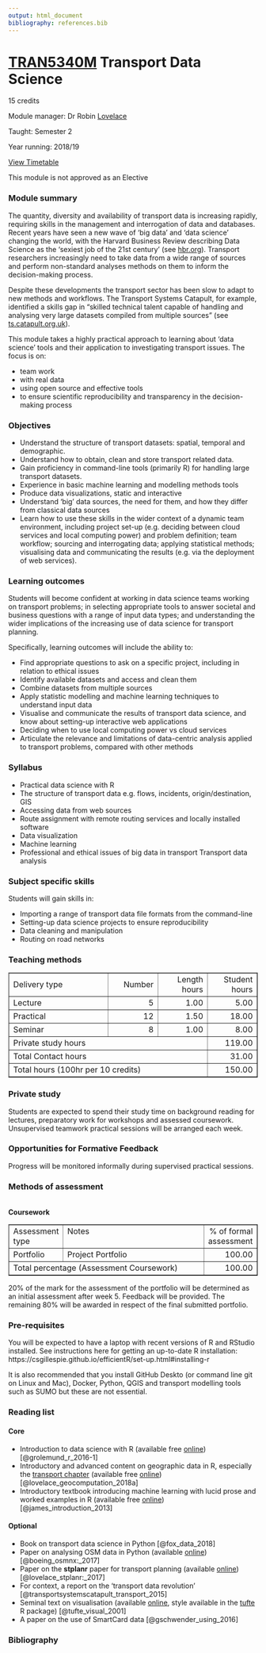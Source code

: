 ```yaml
---
output: html_document
bibliography: references.bib
---
```


# [TRAN5340M](http://webprod3.leeds.ac.uk/catalogue/dynmodules.asp?Y=201819&M=TRAN-5340M) Transport Data Science

15 credits

Module manager: Dr Robin [Lovelace](mailto:r.lovelace@leeds.ac.uk)

Taught: Semester 2

Year running: 2018/19

[View Timetable](http://timetable.leeds.ac.uk/teaching/201819/reporting/Individual?objectclass=module&idtype=name&identifier=TRAN5340M01&&template=SWSCUST+module+Individual&days=1-7&weeks=1-52&periods=1-21)

This module is not approved as an Elective

### Module summary

The quantity, diversity and availability of transport data is increasing rapidly, requiring skills in the management and interrogation of data and databases.
Recent years have seen a new wave of 'big data' and 'data science' changing the world, with the Harvard Business Review describing Data Science as the 'sexiest job of the 21st century' (see [hbr.org](https://hbr.org/2012/10/data-scientist-the-sexiest-job-of-the-21st-century)).
Transport researchers increasingly need to take data from a wide range of sources and perform non-standard analyses methods on them to inform the decision-making process.

Despite these developments the transport sector has been slow to adapt to new methods and workflows.
The Transport Systems Catapult, for example, identified a skills gap in "skilled technical talent capable of handling and analysing very large datasets compiled from multiple sources" (see [ts.catapult.org.uk](https://ts.catapult.org.uk/news-events-gallery/news/report-warns-of-uk-skills-shortage-in-im-sector/)).

This module takes a highly practical approach to learning about 'data science' tools and their application to investigating transport issues.
The focus is on:

- team work
- with real data
- using open source and effective tools
- to ensure scientific reproducibility and transparency in the decision-making process

### Objectives

- Understand the structure of transport datasets: spatial, temporal and demographic.
- Understand how to obtain, clean and store transport related data.
- Gain proficiency in command-line tools (primarily R) for handling large transport datasets.
- Experience in basic machine learning and modelling methods tools
- Produce data visualizations, static and interactive
- Understand 'big' data sources, the need for them, and how they differ from classical data sources
- Learn how to use these skills in the wider context of a dynamic team environment, including project set-up (e.g. deciding between cloud services and local computing power) and problem definition; team workflow; sourcing and interrogating data; applying statistical methods; visualising data and communicating the results (e.g. via the deployment of web services).

### Learning outcomes

Students will become confident at working in data science teams working on transport problems; in selecting appropriate tools to answer societal and business questions with a range of input data types; and understanding the wider implications of the increasing use of data science for transport planning. 

Specifically, learning outcomes will include the ability to:

- Find appropriate questions to ask on a specific project, including in relation to ethical issues
- Identify available datasets and access and clean them
- Combine datasets from multiple sources
- Apply statistic modelling and machine learning techniques to understand input data
- Visualise and communicate the results of transport data science, and know about setting-up interactive web applications
- Deciding when to use local computing power vs cloud services
- Articulate the relevance and limitations of data-centric analysis applied to transport problems, compared with other methods

### Syllabus 

- Practical data science with R
- The structure of transport data e.g. flows, incidents, origin/destination, GIS
- Accessing data from web sources
- Route assignment with remote routing services and locally installed software
- Data visualization
- Machine learning
- Professional and ethical issues of big data in transport Transport data analysis

### Subject specific skills

Students will gain skills in:

- Importing a range of transport data file formats from the command-line
- Setting-up data science projects to ensure reproducibility
- Data cleaning and manipulation
- Routing on road networks

### Teaching methods

<p><table border="1" width="100%"><tr><td align="left" width="40%">Delivery type</td><td align="right" width="20%">Number</td><td align="right" width="20%">Length hours</td><td align="right" width="20%">Student hours</td></tr><TR><TD>Lecture</TD><TD align="right">5</TD><TD align="right">1.00</TD><TD align="right">5.00</TD></TR><TR><TD>Practical</TD><TD align="right">12</TD><TD align="right">1.50</TD><TD align="right">18.00</TD></TR><TR><TD>Seminar</TD><TD align="right">8</TD><TD align="right">1.00</TD><TD align="right">8.00</TD></TR><tr><td colspan="3">Private study hours</td><td align="right">119.00</td></tr><tr><td colspan="3">Total Contact hours</td><td align="right">31.00</td></tr><tr><td colspan="3">Total hours (100hr per 10 credits)</td><td align="right">150.00</td></tr></table><h3>Private study</h3>Students are expected to spend their study time on background reading for lectures, preparatory work for workshops and assessed coursework.<br>Unsupervised teamwork practical sessions will be arranged each week.<br></p>
<h3>Opportunities for Formative Feedback</h3>Progress will be monitored informally during supervised practical sessions.</p>

<h3>Methods of assessment</h3><br><B>Coursework</B><table border="1" width="100%"><tr><td valign="top" align="left" width="17%">Assessment type</td><td valign="top" align="left" width="65%">Notes</td><td valign="top" align="right" width="18%">% of formal assessment</td></tr><tr><td valign="top" align="left" width="17%">Portfolio</td><td valign="top" align="left" width="65%">Project Portfolio</td><td valign="top" align="right" width="18%">100.00</td></tr><tr><td colspan="2" valign="top" align="left">Total percentage (Assessment Coursework)</td><td valign="top" align="right">100.00</td></tr></table><p>20% of the mark for the assessment of the portfolio will be determined as an initial assessment after week 5. Feedback will be provided. The remaining 80% will be awarded in respect of the final submitted portfolio. 

### Pre-requisites

You will be expected to have a laptop with recent versions of R and RStudio installed.
See instructions here for getting an up-to-date R installation: https://csgillespie.github.io/efficientR/set-up.html#installing-r

It is also recommended that you install GitHub Deskto (or command line git on Linux and Mac), Docker, Python, QGIS and transport modelling tools such as SUMO but these are not essential.


### Reading list

<!-- The [reading list](http://lib5.leeds.ac.uk/rlists/broker/index.php?mod=TRAN5340M) is available from the Library website -->

#### Core

- Introduction to data science with R (available free [online](http://r4ds.had.co.nz/)) [@grolemund_r_2016-1]
- Introductory and advanced content on geographic data in R, especially the [transport chapter](http://geocompr.robinlovelace.net/transport.html) (available free [online](http://geocompr.robinlovelace.net/)) [@lovelace_geocomputation_2018a]
- Introductory textbook introducing machine learning with lucid prose and worked examples in R (available free [online](http://www-bcf.usc.edu/~gareth/ISL/index.html)) [@james_introduction_2013]

#### Optional

- Book on transport data science in Python [@fox_data_2018]
- Paper on analysing OSM data in Python (available [online](https://arxiv.org/pdf/1611.01890)) [@boeing_osmnx:_2017]
- Paper on the **stplanr** paper for transport planning (available [online](https://cran.r-project.org/web/packages/stplanr/vignettes/stplanr-paper.html)) [@lovelace_stplanr:_2017]
- For context, a report on the 'transport data revolution' [@transportsystemscatapult_transport_2015]
- Seminal text on visualisation (available [online](https://github.com/yowenter/books/blob/master/Design/Edward%20R%20Tufte%20-The%20Visual%20Display%20of%20Quantitative%20Information.pdf), style available in the [tufte](https://github.com/rstudio/tufte) R package) [@tufte_visual_2001]
- A paper on the use of SmartCard data [@gschwender_using_2016]

### Bibliography

